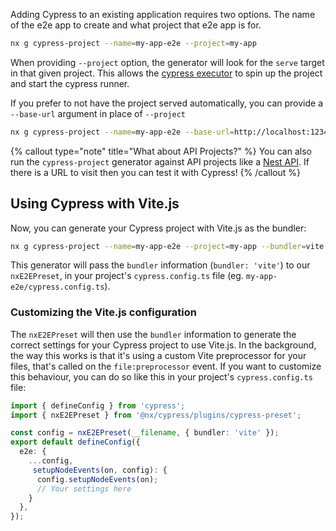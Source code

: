 Adding Cypress to an existing application requires two options. The name of the e2e app to create and what project that e2e app is for.

```bash
nx g cypress-project --name=my-app-e2e --project=my-app
```

When providing `--project` option, the generator will look for the `serve` target in that given project. This allows the [cypress executor](/packages/cypress/executors/cypress) to spin up the project and start the cypress runner.

If you prefer to not have the project served automatically, you can provide a `--base-url` argument in place of `--project`

```bash
nx g cypress-project --name=my-app-e2e --base-url=http://localhost:1234
```

{% callout type="note" title="What about API Projects?" %}
You can also run the `cypress-project` generator against API projects like a [Nest API](/packages/nest/generators/application#@nx/nest:application).
If there is a URL to visit then you can test it with Cypress!
{% /callout %}

## Using Cypress with Vite.js

Now, you can generate your Cypress project with Vite.js as the bundler:

```bash
nx g cypress-project --name=my-app-e2e --project=my-app --bundler=vite
```

This generator will pass the `bundler` information (`bundler: 'vite'`) to our `nxE2EPreset`, in your project's `cypress.config.ts` file (eg. `my-app-e2e/cypress.config.ts`).

### Customizing the Vite.js configuration

The `nxE2EPreset` will then use the `bundler` information to generate the correct settings for your Cypress project to use Vite.js. In the background, the way this works is that it's using a custom Vite preprocessor for your files, that's called on the `file:preprocessor` event. If you want to customize this behaviour, you can do so like this in your project's `cypress.config.ts` file:

```ts
import { defineConfig } from 'cypress';
import { nxE2EPreset } from '@nx/cypress/plugins/cypress-preset';

const config = nxE2EPreset(__filename, { bundler: 'vite' });
export default defineConfig({
  e2e: {
    ...config,
     setupNodeEvents(on, config): {
      config.setupNodeEvents(on);
      // Your settings here
    }
  },
});
```
